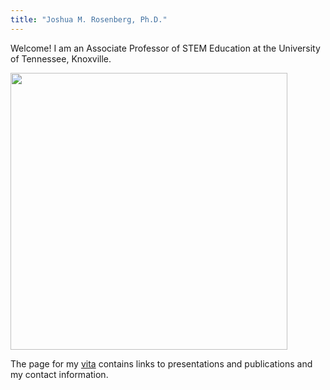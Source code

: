 ```yaml
---
title: "Joshua M. Rosenberg, Ph.D."
---
```


Welcome! I am an Associate Professor of STEM Education at the University of Tennessee, Knoxville.

![](images/rosenberg-headshot-small-3.jpeg){fig-alt="headshot of Joshua Rosenberg" fig-align="center" width="443"}

The page for my [vita](vita.qmd) contains links to presentations and publications and my contact information.